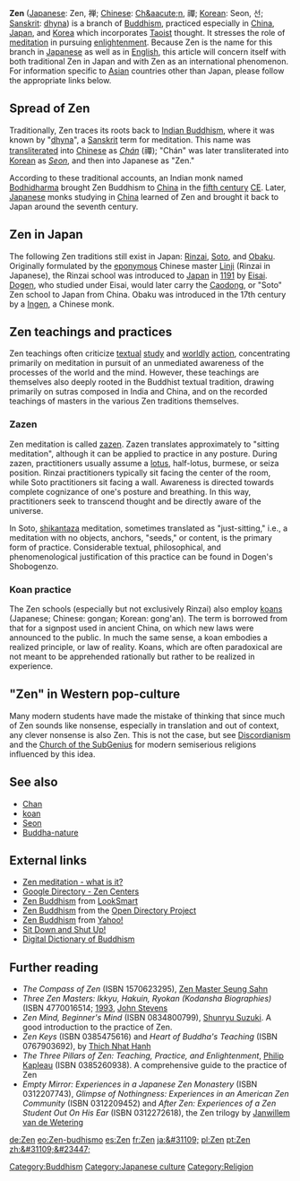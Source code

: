 {{buddhism}}

'''Zen''' ([[Japanese language|Japanese]]: Zen, &#31109;; [[Chinese language|Chinese]]: [[Ch&aacute;n]], &#31146;; [[Korean language|Korean]]: Seon, &#49440;; [[Sanskrit]]: [[dhyana|dhy{{a}}na]]) is a branch of [[Mahayana|{{mahayana}}]] [[Buddhism]], practiced especially in [[Chinese Buddhism|China]], [[Japanese Buddhism|Japan]], and [[Korean Buddhism|Korea]] which incorporates [[Taoist]] thought. It stresses the role of [[meditation]] in pursuing [[Enlightenment (Buddhism)|enlightenment]].  Because Zen is the name for this branch in [[Japanese language|Japanese]] as well as in [[English language|English]], this article will concern itself with both traditional Zen in Japan and with Zen as an international phenomenon.  For information specific to [[Asia]]n countries other than Japan, please follow the appropriate links below.

==Spread of Zen==

Traditionally, Zen traces its roots back to [[Indian Buddhism]], where it was known by "[[dhyana|dhy{{a}}na]]", a [[Sanskrit]] term for meditation. This name was [[transliterate]]d into [[Chinese]] as ''[[Chan|Ch&aacute;n]]'' (&#31146;); "Ch&aacute;n" was later transliterated into [[Korean]] as ''[[Seon]]'', and then into Japanese as "Zen."

According to these traditional accounts, an Indian monk named [[Bodhidharma]] brought Zen Buddhism to [[China]] in the [[fifth century]] [[Common Era|CE]]. Later, [[Japan|Japanese]] monks studying in [[China]] learned of Zen and brought it back to Japan around the seventh century.

==Zen in Japan==

The following Zen traditions still exist in Japan: [[Rinzai]], [[Soto]], and [[Obaku School|Obaku]].  Originally formulated by the [[eponym]]ous Chinese master [[Linji]] (Rinzai in Japanese), the Rinzai school was introduced to [[Japan]] in [[1191]] by [[Eisai]]. [[Dogen]], who studied under Eisai, would later carry the [[Caodong]], or "Soto" Zen school to Japan from China.  Obaku was introduced in the 17th century by a [[Ingen]], a Chinese monk.



==Zen teachings and practices==

Zen teachings often criticize [[text]]ual [[Hermeneutics|study]] and [[praxeology|worldly]] [[action (philosophy)|action]], concentrating primarily on meditation in pursuit of an unmediated awareness of the processes of the world and the mind. However, these teachings are themselves also deeply rooted in the Buddhist textual tradition, drawing primarily on [[Mahayana|{{mahayana}}]] sutras composed in India and China, and on the recorded teachings of masters in the various Zen traditions themselves.

===Zazen===

Zen meditation is called [[zazen]]. Zazen translates approximately to "sitting meditation", although it can be applied to practice in any posture. During zazen, practitioners usually assume a [[lotus position|lotus]], half-lotus, burmese, or seiza position. Rinzai practitioners typically sit facing the center of the room, while Soto practitioners sit facing a wall. Awareness is directed towards complete cognizance of one's posture and breathing. In this way, practitioners seek to transcend thought and be directly aware of the universe.

In Soto, [[shikantaza]] meditation, sometimes translated as "just-sitting," i.e., a meditation with no objects, anchors, "seeds," or content, is the primary form of practice. Considerable textual, philosophical, and phenomenological justification of this practice can be found in Dogen's Shobogenzo.

===Koan practice===
The Zen schools (especially but not exclusively Rinzai) also employ [[koan|koans]] (Japanese; Chinese: gongan; Korean: gong'an). The term is borrowed from that for a signpost used in ancient China, on which new laws were announced to the public. In much the same sense, a koan embodies a realized principle, or law of reality. Koans, which are often paradoxical are not meant to be apprehended rationally but rather to be realized in experience.

=="Zen" in Western pop-culture==

Many modern students have made the mistake of thinking that since much of Zen sounds like nonsense, especially in translation and out of context, any clever nonsense is also Zen. This is not the case, but see [[Discordianism]] and the [[Church of the SubGenius]] for modern semiserious religions influenced by this idea.

==See also==
*[[Chan]]
*[[koan]]
*[[Seon]]
*[[Tathagatagarbha doctrine#Tath&#257;gatagarbha in Zen|Buddha-nature]]

== External links ==
*[http://meditation.org.au/zen.asp Zen meditation - what is it?]
*[http://directory.google.com/Top/Society/Religion_and_Spirituality/Buddhism/Lineages/Zen/Centers/ Google Directory - Zen Centers]
*[http://search.looksmart.com/p/browse/us1/us317837/us317918/us969562/us1142622/us59257/us548359/us10012359 Zen Buddhism] from [[LookSmart]]
*[http://dmoz.org/Society/Religion_and_Spirituality/Buddhism/Lineages/Zen/ Zen Buddhism] from the [[Open Directory Project]]
*[http://dir.yahoo.com/Society_and_Culture/Religion_and_Spirituality/Faiths_and_Practices/Buddhism/Schools__Lineages__and_Sects/Zen/ Zen Buddhism] from [[Yahoo!]]
*[http://www2.gol.com/users/doubtboy Sit Down and Shut Up!]
*[http://www.acmuller.net/ddb Digital Dictionary of Buddhism]

==Further reading ==
*''The Compass of Zen'' (ISBN 1570623295), [[Zen Master Seung Sahn]]
*''Three Zen Masters: Ikkyu, Hakuin, Ryokan (Kodansha Biographies)'' (ISBN 4770016514; [[1993]], [[John Stevens (scholar)|John Stevens]]
*''Zen Mind, Beginner's Mind'' (ISBN 0834800799), [[Shunryu Suzuki]]. A good introduction to the practice of Zen.
*''Zen Keys'' (ISBN 0385475616) and ''Heart of Buddha's Teaching'' (ISBN 0767903692), by [[Thich Nhat Hanh]]
*''The Three Pillars of Zen: Teaching, Practice, and Enlightenment'', [[Philip Kapleau]] (ISBN 0385260938). A comprehensive guide to the practice of Zen
*''Empty Mirror: Experiences in a Japanese Zen Monastery'' (ISBN 0312207743), ''Glimpse of Nothingness: Experiences in an American Zen Community'' (ISBN 0312209452) and ''After Zen: Experiences of a Zen Student Out On His Ear'' (ISBN 0312272618), the Zen trilogy by [[Janwillem van de Wetering]]

[[Category:Buddhism]]
[[Category:Japanese culture]]
[[Category:Religion]]

[[de:Zen]]
[[eo:Zen-budhismo]]
[[es:Zen]]
[[fr:Zen]]
[[ja:&#31109;]]
[[pl:Zen]]
[[pt:Zen]]
[[zh:&#31109;&#23447;]]